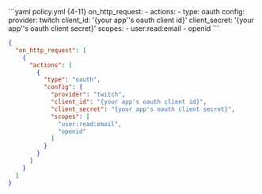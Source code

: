 <CodeGroup>
```yaml policy.yml {4-11}
on_http_request:
  - actions:
      - type: oauth
        config:
          provider: twitch
          client_id: '{your app''s oauth client id}'
          client_secret: '{your app''s oauth client secret}'
          scopes:
            - user:read:email
            - openid
```

```json policy.json {5-16}
{
  "on_http_request": [
    {
      "actions": [
        {
          "type": "oauth",
          "config": {
            "provider": "twitch",
            "client_id": "{your app's oauth client id}",
            "client_secret": "{your app's oauth client secret}",
            "scopes": [
              "user:read:email",
              "openid"
            ]
          }
        }
      ]
    }
  ]
}
```
</CodeGroup>

